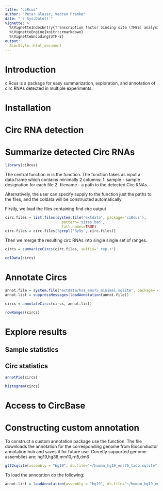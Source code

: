 ```yaml
---
title: "ciRcus"
author: "Petar Glazar, Vedran Franke"
date: "`r Sys.Date()`"
vignette: >
  %\VignetteIndexEntry{Transcription factor binding site (TFBS) analysis with the "TFBSTools" package}
  %\VignetteEngine{knitr::rmarkdown}
  %\VignetteEncoding{UTF-8}
output: 
  BiocStyle::html_document
---
```


# Introduction

ciRcus is a package for easy summarization, exploration, and annotation of 
circ RNAs detected in multiple experiments.


# Installation

# Circ RNA detection



# Summarize detected Circ RNAs

```r
library(ciRcus)
```

The central function in \code{ciRcus} is the  \code{summarizeCircs} function.
The function takes as input a data.frame which contains minimally 2 columns:
1. sample - sample designation for each file
2. filename - a path to the detected Circ RNAs.

Alternatively, the user can specify supply to the function just the paths
to the files, and the coldata will be constructed automatically.

Firstly, we load the files containing find circ output
```r
circ.files = list.files(system.file('extdata', package='ciRcus'),
                          pattern='sites.bed',
                          full.names=TRUE)
circ.files = circ.files[!grepl('Sy5y', circ.files)]
```

Then we merge the resulting circ RNAs into single single set of ranges.
```r

circs = summarizeCircs(circ.files, suffix='_rep.+')

colData(circs)

```

# Annotate Circs
```r
annot.file = system.file('extdata/hsa_ens75_minimal.sqlite', package='ciRcus')
annot.list = suppressMessages(loadAnnotation(annot.file))

circs = annotateCircs(circs, annot.list)

rowRanges(circs)

```



# Explore results

## Sample statistics


## Circ statistics
```r
annotPie(circs)
```


```r
histogram(circs)
```


# Access to CircBase


# Constructing custom annotation

To construct a custom annotation package use the \code{gtf2sqlite} function.
The file downloads the annotation for the corresponding genome from Bioconductor
annotation hub and saves it for future use.
Curretly supported genome assemblies are: hg19,hg38,mm10,rn5,dm6

```r
gtf2sqlite(assembly = "hg19", db.file="~/human_hg19_ens75_txdb.sqlite")
```

To load the annotation do the following:
```r
annot.list = loadAnnotation(assembly = "hg19", db.file="~/human_hg19_ens75_txdb.sqlite")
```



